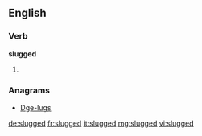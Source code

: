 ==English==

===Verb===
'''slugged'''

# {{past of|slug}}

===Anagrams===
* [[Dge-lugs#English|Dge-lugs]]

[[de:slugged]]
[[fr:slugged]]
[[it:slugged]]
[[mg:slugged]]
[[vi:slugged]]